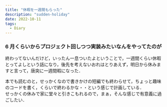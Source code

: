 ```yaml
---
title: "休暇を一週間もらった"
description: "sudden-holiday"
date: 2022-10-11
tags:
  - Diary
---
```


### 6 月くらいからプロジェクト回しつつ実装みたいなんをやってたのが

終わってないんだけど，いったん一息ついたよということで，一週間くらい休暇とってよしという話になり，後先を考えないおれはとりあえず，明日から休みますと言って，唐突に一週間暇になった．

本でも読むのと，せっかくなので書きかけの短編でも終わらせて，ちょっと趣味のコードを書く，くらいで終わるかな・・という感じで計画している．  
せっかくの休みで家に堂々と引きこもれるので，まぁ，そんな感じで有意義に過ごしたい．
